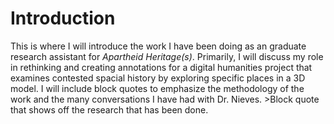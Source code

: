 # Introduction

This is where I will introduce the work I have been doing as an graduate research assistant for *Apartheid Heritage(s)*. 
Primarily, I will discuss my role in rethinking and creating annotations for a digital humanities project that examines contested spacial history by exploring specific places in a 3D model.
I will include block quotes to emphasize the methodology of the work and the many conversations I have had with Dr. Nieves.
>Block quote that shows off the research that has been done.
